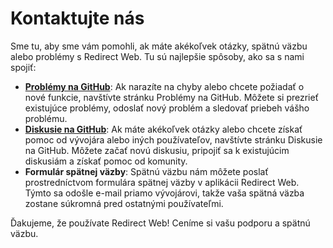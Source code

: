 # Kontaktujte nás

Sme tu, aby sme vám pomohli, ak máte akékoľvek otázky, spätnú väzbu alebo problémy s Redirect Web. Tu sú najlepšie spôsoby, ako sa s nami spojiť:

- **[Problémy na GitHub](https://github.com/mshibanami/RedirectWeb/issues)**: Ak narazíte na chyby alebo chcete požiadať o nové funkcie, navštívte stránku Problémy na GitHub. Môžete si prezrieť existujúce problémy, odoslať nový problém a sledovať priebeh vášho problému.
- **[Diskusie na GitHub](https://github.com/mshibanami/RedirectWeb/discussions)**: Ak máte akékoľvek otázky alebo chcete získať pomoc od vývojára alebo iných používateľov, navštívte stránku Diskusie na GitHub. Môžete začať novú diskusiu, pripojiť sa k existujúcim diskusiám a získať pomoc od komunity.
- **Formulár spätnej väzby**: Spätnú väzbu nám môžete poslať prostredníctvom formulára spätnej väzby v aplikácii Redirect Web. Týmto sa odošle e-mail priamo vývojárovi, takže vaša spätná väzba zostane súkromná pred ostatnými používateľmi.

Ďakujeme, že používate Redirect Web! Ceníme si vašu podporu a spätnú väzbu.
